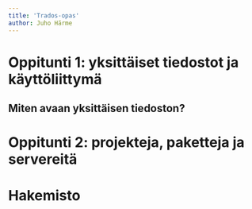 ```yaml
---
title: 'Trados-opas'
author: Juho Härme
---
```


Oppitunti 1: yksittäiset tiedostot ja käyttöliittymä
====================================================

Miten avaan yksittäisen tiedoston?
----------------------------------




Oppitunti 2: projekteja, paketteja ja servereitä
================================================


Hakemisto
=========
